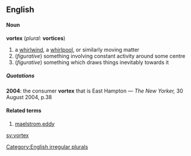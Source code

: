 ==English==
====Noun====
'''vortex''' (''plural:'' '''vortices''')
#a [[whirlwind]], a [[whirlpool]], or similarly moving matter
#(''figurative'') something involving constant activity around some centre
#(''figurative'') something which draws things inevitably towards it
=====Quotations=====
'''2004''': the consumer '''vortex''' that is East Hampton &mdash; ''The New Yorker,'' 30 August 2004, p.38
====Related terms====
#[[maelstrom]],[[eddy]]

[[Category:English irregular plurals]]

[[sv:vortex]]